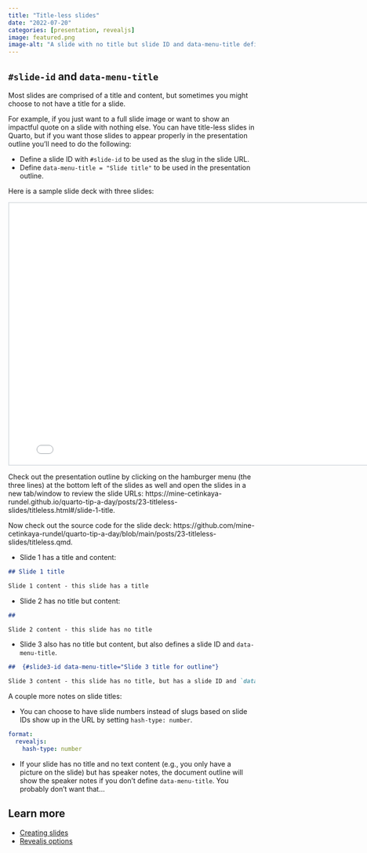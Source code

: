 ```yaml
---
title: "Title-less slides"
date: "2022-07-20"
categories: [presentation, revealjs]
image: featured.png
image-alt: "A slide with no title but slide ID and data-menu-title defined. Arrows point to where these pieces of information go on the slide URL and presentation outline. The screenshots are from Slide 3 of the example in the blog post, where the complete code can be found."
---
```


## `#slide-id` and `data-menu-title`

Most slides are comprised of a title and content, but sometimes you might choose to not have a title for a slide. 

For example, if you just want to a full slide image or want to show an impactful quote on a slide with nothing else. You can have title-less slides in Quarto, but if you want those slides to appear properly in the presentation outline you'll need to do the following:

- Define a slide ID with `#slide-id` to be used as the slug in the slide URL.
- Define `data-menu-title = "Slide title"` to be used in the presentation outline.

Here is a sample slide deck with three slides:

```{=html}
<iframe width="800px" height="533px" style="border:2px solid #dee2e6;" src="titleless.html"></iframe>
```

Check out the presentation outline by clicking on the hamburger menu (the three lines) at the bottom left of the slides as well and open the slides in a new tab/window to review the slide URLs: https://mine-cetinkaya-rundel.github.io/quarto-tip-a-day/posts/23-titleless-slides/titleless.html#/slide-1-title.

Now check out the source code for the slide deck: https://github.com/mine-cetinkaya-rundel/quarto-tip-a-day/blob/main/posts/23-titleless-slides/titleless.qmd.

- Slide 1 has a title and content:

``` markdown
## Slide 1 title

Slide 1 content - this slide has a title
```

- Slide 2 has no title but content:

``` markdown
## 

Slide 2 content - this slide has no title
```

- Slide 3 also has no title but content, but also defines a slide ID and `data-menu-title`.

``` markdown
##  {#slide3-id data-menu-title="Slide 3 title for outline"}

Slide 3 content - this slide has no title, but has a slide ID and `data-menu-title`.
```

A couple more notes on slide titles:

-  You can choose to have slide numbers instead of slugs based on slide IDs show up in the URL by setting `hash-type: number`.

``` yaml
format:
  revealjs:
    hash-type: number
```

- If your slide has no title and no text content (e.g., you only have a picture on the slide) but has speaker notes, the document outline will show the speaker notes if you don't define `data-menu-title`. You probably don't want that...

## Learn more

- [Creating slides](https://quarto.org/docs/presentations/powerpoint.html#creating-slides)
- [Revealjs options](https://quarto.org/docs/reference/formats/presentations/revealjs.html)
